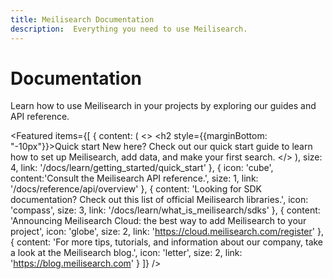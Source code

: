 ```yaml
---
title: Meilisearch Documentation
description:  Everything you need to use Meilisearch.
---
```


# Documentation

Learn how to use Meilisearch in your projects by exploring our guides and API reference.

<Featured items={[
  {
    content: (
        <>
          <h2 style={{marginBottom: "-10px"}}>Quick start</h2> New here? Check out our quick start guide to learn how to set up Meilisearch, add data, and make your first search.
        </>
      ),
    size: 4,
    link: '/docs/learn/getting_started/quick_start'
  },
  {
    icon: 'cube',
    content:'Consult the Meilisearch API reference.',
    size: 1,
    link: '/docs/reference/api/overview'
  },
  {
    content: 'Looking for SDK documentation? Check out this list of official Meilisearch libraries.',
    icon: 'compass',
    size: 3,
    link: '/docs/learn/what_is_meilisearch/sdks'
  },
  {
    content: 'Announcing Meilisearch Cloud: the best way to add Meilisearch to your project',
    icon: 'globe',
    size: 2,
    link: 'https://cloud.meilisearch.com/register'
  },
  {
    content:
      'For more tips, tutorials, and information about our company, take a look at the Meilisearch blog.',
    icon: 'letter',
    size: 2,
    link: 'https://blog.meilisearch.com'
  }
]} />
